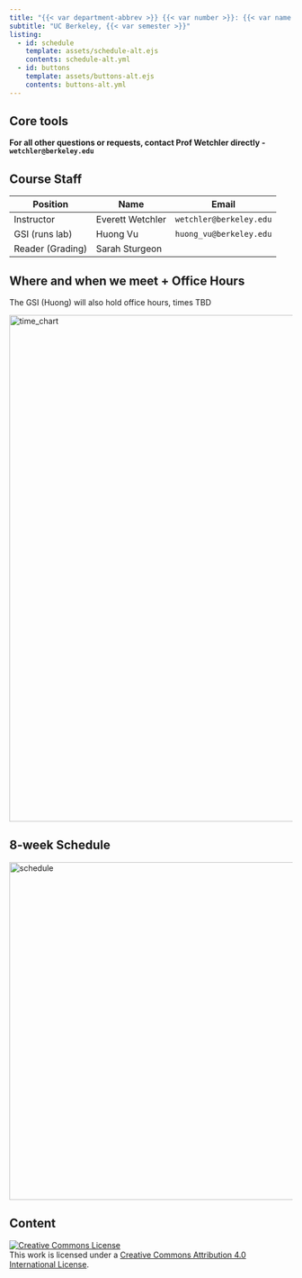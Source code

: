 ```yaml
---
title: "{{< var department-abbrev >}} {{< var number >}}: {{< var name >}}"
subtitle: "UC Berkeley, {{< var semester >}}"
listing:
  - id: schedule
    template: assets/schedule-alt.ejs
    contents: schedule-alt.yml
  - id: buttons
    template: assets/buttons-alt.ejs
    contents: buttons-alt.yml
---
```


## Core tools

::: {#buttons}
:::
<b>For all other questions or requests, contact Prof Wetchler directly - `wetchler@berkeley.edu`</b>

## Course Staff

| Position | Name | Email |
| --- | --- | --- |
| Instructor | Everett Wetchler | `wetchler@berkeley.edu` |
| GSI (runs lab) | Huong Vu | `huong_vu@berkeley.edu` |
| Reader (Grading) | Sarah Sturgeon | |

## Where and when we meet + Office Hours

The GSI (Huong) will also hold office hours, times TBD

<img src="assets/time_chart.png" alt="time_chart" width="900"/>

## 8-week Schedule

<img src="assets/stat_c131a_schedule_summer25.png" alt="schedule" width="600"/>

## Content

::: {#schedule}
:::

<a rel="license" href="http://creativecommons.org/licenses/by/4.0/"><img src="https://i.creativecommons.org/l/by/4.0/88x31.png" alt="Creative Commons License" style="border-width:0"/></a><br />This work is licensed under a <a rel="license" href="http://creativecommons.org/licenses/by/4.0/">Creative Commons Attribution 4.0 International License</a>.

